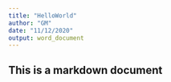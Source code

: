 ```yaml
---
title: "HelloWorld"
author: "GM"
date: "11/12/2020"
output: word_document
---
```



## This is a markdown document


